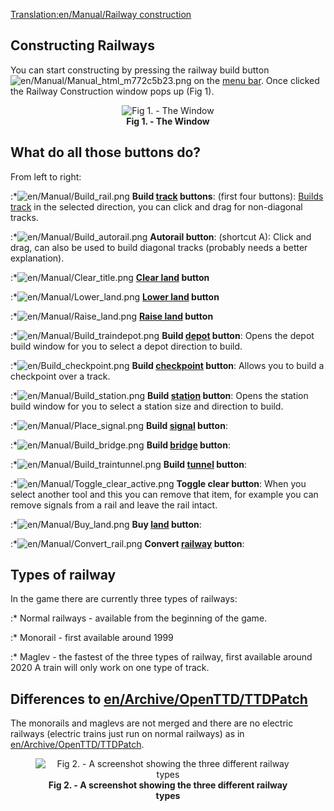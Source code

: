 [[Translation:en/Manual/Railway construction]]
==Constructing Railways==
You can start constructing by pressing the railway build button [[File:en/Manual/Manual html m772c5b23.png]] on the [[en/Manual/Game interface|menu bar]]. Once clicked the Railway Construction window pops up (Fig 1).

<center>[[File:en/Railray construction window.png|center|frame|'''Fig 1. - The Window''']]
</center>

==What do all those buttons do?==
From left to right:
:*[[File:en/Manual/Build rail.png]] '''Build [[en/Manual/Base Set/Railways|track]] buttons''': (first four buttons): [[en/Manual/Building tracks|Builds track]] in the selected direction, you can click and drag for non-diagonal tracks.
:*[[File:en/Manual/Build autorail.png]] '''Autorail button''': (shortcut A): Click and drag, can also be used to build diagonal tracks (probably needs a better explanation).
:*[[File:en/Manual/Clear title.png]] '''[[en/Manual/Landscaping|Clear land]] button'''
:*[[File:en/Manual/Lower land.png]] '''[[en/Manual/Landscaping|Lower land]] button'''
:*[[File:en/Manual/Raise land.png]] '''[[en/Manual/Landscaping|Raise land]] button'''
:*[[File:en/Manual/Build traindepot.png]] '''Build [[en/Manual/Depots|depot]] button''': Opens the depot build window for you to select a depot direction to build.
:*[[File:en/Build checkpoint.png]] '''Build [[en/Manual/Waypoints|checkpoint]] button''': Allows you to build a checkpoint over a track.
:*[[File:en/Manual/Build station.png]] '''Build [[en/Manual/Stations|station]] button''': Opens the station build window for you to select a station size and direction to build.
:*[[File:en/Manual/Place signal.png]] '''Build [[en/Manual/Signals|signal]] button''':
:*[[File:en/Manual/Build bridge.png]] '''Build [[en/Manual/Bridges|bridge]] button''':
:*[[File:en/Manual/Build traintunnel.png]] '''Build [[en/Manual/Tunnels|tunnel]] button''':
:*[[File:en/Manual/Toggle clear active.png]] '''Toggle clear button''': When you select another tool and this you can remove that item, for example you can remove signals from a rail and leave the rail intact.
:*[[File:en/Manual/Buy land.png]] '''Buy [[en/Manual/Land|land]] button''':
:*[[File:en/Manual/Convert rail.png]] '''Convert [[en/Manual/Base Set/Railways|railway]] button''':

==Types of railway==
In the game there are currently three types of railways: 
:* Normal railways - available from the beginning of the game. 
:* Monorail - first available around 1999
:* Maglev - the fastest of the three types of railway, first available around 2020
A train will only work on one type of track.

==Differences to [[en/Archive/OpenTTD/TTDPatch]]==
The monorails and maglevs are not merged and there are no electric railways (electric trains just run on normal railways) as in [[en/Archive/OpenTTD/TTDPatch]].

<center>[[File:en/Types of railway.png|center|frame|'''Fig 2. - A screenshot showing the three different railway types''']]</center>